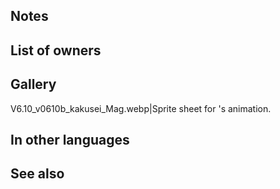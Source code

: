 {{Weapon Infobox
|tagid=SID_絶闇エンブラ
|intID=3300
|image=wep_mg070
|exclusive=1
|weaponType=Red Tome
|cost=400
|might=14
|range=2
|cooldown=-1
|effect=Accelerates Special trigger (cooldown count-1). If unit initiates combat or is not adjacent to an ally, grants Atk/Spd+6 to unit during combat, neutralizes effects that prevent unit's follow-up attacks, and the following effects will occur during combat based on the number of foes within 2 spaces of target (excluding target): if = 1, inflicts Spd/Res-4 on foe; if ≥ 2, inflicts Spd/Res-8 on foe and foe cannot counterattack. If unit initiates combat, unit can make a follow-up attack before foe can counterattack.
|statModifiers=0,14,0,0,0
|required=Bolganone;Fenrir
|properties=random_owner
}}
==Notes==
{{IfUnitInitiates}}
{{Temporary buffs}}
{{Follow-up effect neutralization|preventOnly=1}}
{{Temporary debuffs}}
{{Prevent counterattacks}}
{{Follow-up before counterattack}}
==List of owners==
{{Skill Hero List}}
==Gallery==
<gallery>
V6.10_v0610b_kakusei_Mag.webp|Sprite sheet for {{PAGENAME}}'s animation.
</gallery>
==In other languages==
{{OtherLanguages
|japanese=絶闇エンブラ
|japaneseNotes=''Absolute Darkness [[Embla]]''
|german=Völlige Dunkelheit
|spanishEU=Velo de oscuridad
|spanishLA=Encierro oscuro
|french=Voile sombre
|italian=Buio coercitivo
|chineseTW=絕闇恩布拉
|portuguese=Escuridão oclusiva
}}
==See also==
{{See also skills|cond=Description LIKE '%if unit initiates combat, unit can make a follow-up attack before foe can counterattack%' AND Exclusive='1' OR Description LIKE '%number of foes within 2 spaces of target%'}}
{{Weapons Navbox}}
